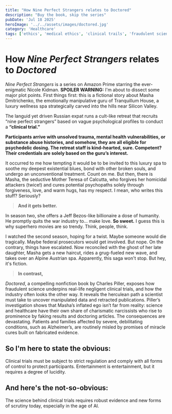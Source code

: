 ```yaml
---
title: "How Nine Perfect Strangers relates to Doctored"
description: "Buy the book, skip the series"
pubDate: 'Jul 18 2025'
heroImage: '../../assets/images/doctored.jpg'
category: 'Healthcare'
tags: ['ethics', 'medical ethics', 'clinical trails', 'fraudulent science', 'GCP', ]
---
```


# How *Nine Perfect Strangers* relates to *Doctored* 

*Nine Perfect Strangers* is a series on Amazon Prime starring the ever-enigmatic Nicole Kidman. **SPOILER WARNING:** I'm about to dissect some major plot points.
First things first: this is a fictional story about Masha Dmitrichenko, the emotionally manipulative guru of Tranquillum House, a luxury wellness spa strategically carved into the hills near Silicon Valley.

The languid yet driven Russian expat runs a cult-like retreat that recruits “nine perfect strangers” based on vague psychological profiles to conduct a **“clinical trial.”**

**Participants arrive with unsolved trauma, mental health vulnerabilities, or substance abuse histories, and somehow, they are all eligible for psychedelic dosing. The retreat staff is kind-hearted, sure. Competent? Their credentials are solely based on the guru’s interest.**

It occurred to me how tempting it would be to be invited to this luxury spa to soothe my deepest existential blues, bond with other broken souls, and undergo an unconventional treatment. Count on me. But then, there is Masha, the seductive Mother Teresa of Calcutta, who forgives her homicidal attackers (twice!) and cures potential psychopaths solely through forgiveness, love, and warm hugs, has my respect. I mean, who writes this stuff? Seriously?

> **And it gets better.** 

In season two, she offers a Jeff Bezos-like billionaire a dose of humanity. He promptly quits the war industry to... make love. **So sweet.** I guess this is why superhero movies are so trendy. Think, people, think.

I watched the second season, hoping for a twist. Maybe someone would die tragically. Maybe federal prosecutors would get involved. But nope. On the contrary, things have escalated. Now reconciled with the ghost of her late daughter, Masha gets a new haircut, rides a grug-fueled new wave, and takes over an Alpine Austrian spa. Apparently, this saga won't stop. But hey, it's fiction.

> **In contrast,** 

*Doctored*, a compelling nonfiction book by Charles Piller, exposes how fraudulent science underpins real-life negligent clinical trials, and how the industry often looks the other way. It reveals the herculean path a scientist must take to uncover manipulated data and retracted publications. Piller’s investigation shows that Masha’s inflated ego isn’t far from reality: science and healthcare have their own share of charismatic narcissists who rise to prominence by faking results and doctoring articles. The consequences are devastating. Patients and families affected by severe, debilitating conditions, such as Alzheimer’s, are routinely misled by promises of miracle cures built on fabricated evidence.

## So I'm here to state the obvious: 
Clinical trials must be subject to strict regulation and comply with all forms of control to protect participants. Entertainment is entertainment, but it requires a degree of lucidity.

## And here's the not-so-obvious: 
The science behind clinical trials requires robust evidence and new forms of scrutiny today, especially in the age of AI.
